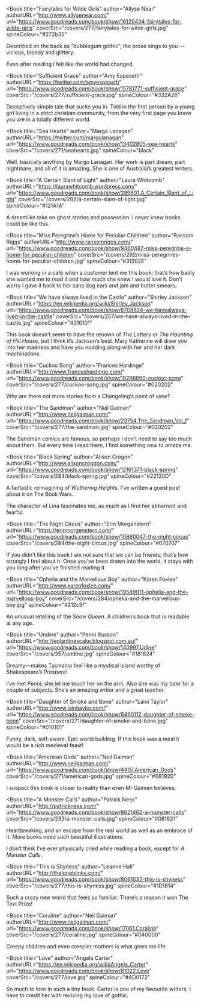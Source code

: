 
<Book
  title="Fairytales for Wilde Girls"
  author="Allyse Near"
  authorURL="http://www.allysenear.com/"
  url="https://www.goodreads.com/book/show/16120434-fairytales-for-wilde-girls"
  coverSrc="/covers/277/fairytales-for-wilde-girls.jpg"
  spineColour="#272b35"
>

Described on the back as &ldquo;bubblegum gothic&rdquo;, the prose sings to you &mdash; vicious, bloody and glittery.

Even after reading I felt like the world had changed.

</Book>

<Book
  title="Sufficient Grace"
  author="Amy Espeseth"
  authorURL="https://twitter.com/amyespeseth"
  url="https://www.goodreads.com/book/show/15781771-sufficient-grace"
  coverSrc="/covers/277/sufficient-grace.jpg"
  spineColour="#332A26"
>

Deceptively simple tale that sucks you in. Told in the first person by a young girl living in a strict christian community, from the very first page you know you are in  a totally different world.

</Book>

<Book
  title="Sea Hearts"
  author="Margo Lanagan"
  authorURL="https://twitter.com/margolanagan"
  url="https://www.goodreads.com/book/show/13402805-sea-hearts"
  coverSrc="/covers/271/seahearts.jpg"
  spineColour="black"
>

Well, basically anything by Margo Lanagan. Her work is part dream, part nightmare, and all of it is amazing. She is one of Australia’s greatest writers.

</Book>


<Book
  title="A Certain Slant of Light"
  author="Laura Whitcomb"
  authorURL="https://laurawhitcomb.wordpress.com/"
  url="https://www.goodreads.com/book/show/289601.A_Certain_Slant_of_Light"
  coverSrc="/covers/292/a-certain-slant-of-light.jpg"
  spineColour="#121A1A"
>

A dreamlike take on ghost stories and possession. I never knew books could be like this.

</Book>

<Book
  title="Miss Peregrine’s Home for Peculiar Children"
  author="Ransom Riggs"
  authorURL="http://www.ransomriggs.com/"
  url="https://www.goodreads.com/book/show/9460487-miss-peregrine-s-home-for-peculiar-children"
  coverSrc="/covers/292/miss-peregrines-home-for-peculiar-children.jpg"
  spineColour="#31302E"
>

I was working in a café when a customer lent me this book; that’s how badly she wanted me to read it and how much she knew I would love it. Don’t worry I gave it back to her sans dog ears and jam and butter smears.

</Book>

<Book
  title="We have always lived in the Castle"
  author="Shirley Jackson"
  authorURL="https://en.wikipedia.org/wiki/Shirley_Jackson"
  url="https://www.goodreads.com/book/show/6708624-we-havealways-lived-in-the-castle"
  coverSrc="/covers/257/we-have-always-lived-in-the-castle.jpg"
  spineColour="#010101"
>

 This book doesn’t seem to have the renown of _The Lottery_ or _The Haunting of Hill House_, but I think it’s Jackson’s best. Mary Katherine will draw you into her madness and have you nodding along with her and her dark machinations.

</Book>

<Book
  title="Cuckoo Song"
  author="Frances Hardinge"
  authorURL="http://www.franceshardinge.com/"
  url="https://www.goodreads.com/book/show/18298890-cuckoo-song"
  coverSrc="/covers/277/cuckoo-song.jpg"
  spineColour="#020202"
>

Why are there not more stories from a Changeling’s point of view?

</Book>

<Book
  title="The Sandman"
  author="Neil Gaiman"
  authorURL="http://www.neilgaiman.com/"
  url="https://www.goodreads.com/book/show/23754.The_Sandman_Vol_1"
  coverSrc="/covers/277/the-sandman.jpg"
  spineColour="#020202"
>

The Sandman comics are famous, so perhaps I don’t need to say too much about them. But every time I read them, I find something new to amaze me.

</Book>

<Book
  title="Black Spring"
  author="Alison Crogon"
  authorURL="http://www.alisoncroggon.com/"
  url="https://www.goodreads.com/book/show/12161371-black-spring"
  coverSrc="/covers/284/black-spring.jpg"
  spineColour="#22120D"
>

A fantastic reimagining of _Wuthering Heights_. I’ve written a guest post about it on The Book Wars.

The character of Lina fascinates me, as much as I find her abhorrent and fearful.

</Book>

<Book
  title="The Night Circus"
  author="Erin Morgenstern"
  authorURL="https://erinmorgenstern.com/"
  url="https://www.goodreads.com/book/show/10860047-the-night-circus"
  coverSrc="/covers/284/the-night-circus.jpg"
  spineColour="#070707"
>

If you didn’t like this book I am not sure that we can be friends; that’s how strongly I feel about it. Once you’ve been drawn into the world, it stays with you long after you’ve finished reading it.

</Book>

<Book
  title="Ophelia and the Marvellous Boy"
  author="Karen Foxlee"
  authorURL="http://www.karenfoxlee.com/"
  url="https://www.goodreads.com/book/show/19549011-ophelia-and-the-marvellous-boy"
  coverSrc="/covers/284/ophelia-and-the-marvellous-boy.jpg"
  spineColour="#212c3f"
>

An unusual retelling of the _Snow Queen_. A children’s book that is readable at any age.

</Book>

<Book
  title="Undine"
  author="Penni Russon"
  authorURL="http://eglantinescake.blogspot.com.au/"
  url="https://www.goodreads.com/book/show/140997.Udine"
  coverSrc="/covers/257/undine.jpg"
  spineColour="#181824"
>

Dreamy&mdash;makes Tasmania feel like a mystical island worthy of Shakespeare’s _Prospero_!

I’ve met Penni; she let me touch her on the arm. Also she was my tutor for a couple of subjects. She’s an amazing writer and a great teacher.

</Book>

<Book
  title="Daughter of Smoke and Bone"
  author="Laini Taylor"
  authorURL="http://www.lainitaylor.com/"
  url="https://www.goodreads.com/book/show/8490112-daughter-of-smoke-bone"
  coverSrc="/covers/271/daughter-of-smoke-and-bone.jpg"
  spineColour="#010101"
>

Funny, dark, self-aware. Epic world building. If this book was a meal it would be a rich medieval feast!

</Book>

<Book
  title="American Gods"
  author="Neil Gaiman"
  authorURL="http://www.neilgaiman.com/"
  url="https://www.goodreads.com/book/show/4407.American_Gods"
  coverSrc="/covers/271/american-gods.jpg"
  spineColour="#081920"
>

I suspect this book is closer to reality than even Mr Gaiman believes.

</Book>

<Book
  title="A Monster Calls"
  author="Patrick Ness"
  authorURL="http://patrickness.com/"
  url="https://www.goodreads.com/book/show/8621462-a-monster-calls"
  coverSrc="/covers/233/a-monster-calls.jpg"
  spineColour="#081621"
>

Heartbreaking, and an escape from the real world as well as an embrace of it. More books need such beautiful illustrations.

I don’t think I’ve ever physically cried while reading a book, except for _A Monster Calls_.

</Book>

<Book
  title="This is Shyness"
  author="Leanne Hall"
  authorURL="http://thelongblinks.com/"
  url="https://www.goodreads.com/book/show/8061032-this-is-shyness"
  coverSrc="/covers/277/this-is-shyness.jpg"
  spineColour="#1D1814"
>

Such a crazy new world that feels so familiar. There’s a reason it won The Text Prize!

</Book>

<Book
  title="Coraline"
  author="Neil Gaiman"
  authorURL="http://www.neilgaiman.com/"
  url="https://www.goodreads.com/book/show/17061.Coraline"
  coverSrc="/covers/277/coraline.jpg"
  spineColour="#040000"
>

Creepy children and even creepier mothers is what gives me life.

</Book>

<Book
  title="Love"
  author="Angela Carter"
  authorURL="https://en.wikipedia.org/wiki/Angela_Carter"
  url="https://www.goodreads.com/book/show/81022.Love"
  coverSrc="/covers/277/love.jpg"
  spineColour="#AD0172"
>

So much to love in such a tiny book. Carter is one of my favourite writers. I have to credit her with reviving my love of gothic.

</Book>
